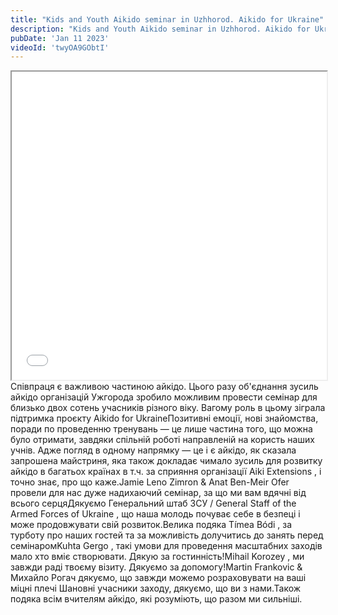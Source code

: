 ```yaml
---
title: "Kids and Youth Aikido seminar in Uzhhorod. Aikido for Ukraine"
description: "Kids and Youth Aikido seminar in Uzhhorod. Aikido for Ukraine"
pubDate: 'Jan 11 2023'
videoId: 'twyOA9GObtI'
---
```

<iframe width="100%" height="493" src={`https://www.youtube.com/embed/${frontmatter.videoId}`} allowfullscreen></iframe>
<br/>
Співпраця є важливою частиною айкідо.
Цього разу об'єднання зусиль айкідо організацій Ужгорода зробило можливим провести семінар для близько двох сотень учасників різного віку.
Вагому роль в цьому зіграла підтримка проєкту Aikido for UkraineПозитивні емоції, нові знайомства, поради по проведенню тренувань — це лише частина того, що можна було отримати, завдяки спільній роботі направленій на користь наших учнів.
Адже погляд в одному напрямку — це і є айкідо, як сказала запрошена майстриня, яка також докладає чимало зусиль для розвитку айкідо в багатьох країнах в т.ч. за сприяння організації Aiki Extensions , і точно знає, про що каже.Jamie Leno Zimron & Anat Ben-Meir Ofer провели для нас дуже надихаючий семінар, за що ми вам вдячні від всього серцяДякуємо Генеральний штаб ЗСУ / General Staff of the Armed Forces of Ukraine , що наша молодь почуває себе в безпеці і може продовжувати свій розвиток.Велика подяка Tímea Bódi , за турботу про наших гостей та за можливість долучитись до занять перед семінаромKuhta Gergo , такі умови для проведення масштабних заходів мало хто вміє створювати.
Дякую за гостинність!Mihail Korozey , ми завжди раді твоєму візиту. Дякуємо за допомогу!Martin Frankovic & Михайло Рогач дякуємо, що завжди можемо розраховувати на ваші міцні плечі Шановні учасники заходу, дякуємо, що ви з нами.Також подяка всім вчителям айкідо, які розуміють, що разом ми сильніші.